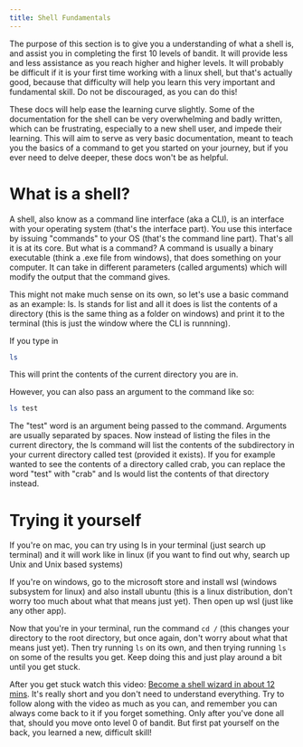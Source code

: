 ```yaml
---
title: Shell Fundamentals
---
```


The purpose of this section is to give you a understanding of what a shell is, and assist you in completing the first 10 levels of bandit. It will provide less and less assistance as you reach higher and higher levels. It will probably be difficult if it is your first time working with a linux shell, but that's actually good, because that difficulty will help you learn this very important and fundamental skill. Do not be discouraged, as you can do this! 

These docs will help ease the learning curve slightly. Some of the documentation for the shell can be very overwhelming and badly written, which can be frustrating, especially to a new shell user, and impede their learning. This will aim to serve as very basic documentation, meant to teach you the basics of a command to get you started on your journey, but if you ever need to delve deeper, these docs won't be as helpful.

# What is a shell?
A shell, also know as a command line interface (aka a CLI), is an interface with your operating system (that's the interface part). You use this interface by issuing "commands" to your OS (that's the command line part). That's all it is at its core. But what is a command? A command is usually a binary executable (think a .exe file from windows), that does something on your computer. It can take in different parameters (called arguments) which will modify the output that the command gives. 

This might not make much sense on its own, so let's use a basic command as an example: ls. ls stands for list and all it does is list the contents of a directory (this is the same thing as a folder on windows) and print it to the terminal (this is just the window where the CLI is runnning). 

If you type in 
```bash
ls
```
This will print the contents of the current directory you are in.

However, you can also pass an argument to the command like so:
```bash
ls test
```
The "test" word is an argument being passed to the command. Arguments are usually separated by spaces. Now instead of listing the files in the current directory, the ls command will list the contents of the subdirectory in your current directory called test (provided it exists). If you for example wanted to see the contents of a directory called crab, you can replace the word "test" with "crab" and ls would list the contents of that directory instead.

# Trying it yourself

If you're on mac, you can try using ls in your terminal (just search up terminal) and it will work like in linux (if you want to find out why, search up Unix and Unix based systems)

If you're on windows, go to the microsoft store and install wsl (windows subsystem for linux) and also install ubuntu (this is a linux distribution, don't worry too much about what that means just yet). Then open up wsl (just like any other app).

Now that you're in your terminal, run the command ```cd /``` (this changes your directory to the root directory, but once again, don't worry about what that means just yet). Then try running ```ls``` on its own, and then trying running ```ls``` on some of the results you get. Keep doing this and just play around a bit until you get stuck.

After you get stuck watch this video: [Become a shell wizard in about 12 mins](https://www.youtube.com/watch?v=IYZDIhfAUM0). It's really short and you don't need to understand everything. Try to follow along with the video as much as you can, and remember you can always come back to it if you forget something. Only after you've done all that, should you move onto level 0 of bandit. But first pat yourself on the back, you learned a new, difficult skill!
